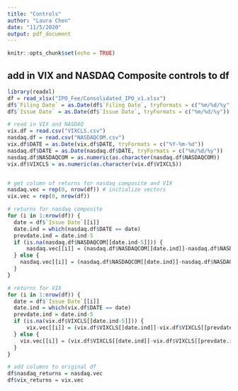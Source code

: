```yaml
---
title: "Controls"
author: "Laura Chen"
date: "11/5/2020"
output: pdf_document
---
```


```r
knitr::opts_chunk$set(echo = TRUE)
```

## add in VIX and NASDAQ Composite controls to df

```r
library(readxl)
df = read_xlsx("IPO_Fee/Consolidated_IPO_v1.xlsx")
df$`Filing Date` = as.Date(df$`Filing Date`, tryFormats = c("%m/%d/%y"))
df$`Issue Date` = as.Date(df$`Issue Date`, tryFormats = c("%m/%d/%y"))

# read in VIX and NASDAQ 
vix.df = read.csv("VIXCLS.csv")
nasdaq.df = read.csv("NASDAQCOM.csv")
vix.df$DATE = as.Date(vix.df$DATE, tryFormats = c("%Y-%m-%d"))
nasdaq.df$DATE = as.Date(nasdaq.df$DATE, tryFormats = c("%m/%d/%y"))
nasdaq.df$NASDAQCOM = as.numeric(as.character(nasdaq.df$NASDAQCOM))
vix.df$VIXCLS = as.numeric(as.character(vix.df$VIXCLS))


# get column of returns for nasdaq composite and VIX
nasdaq.vec = rep(0, nrow(df)) # initialize vectors
vix.vec = rep(0, nrow(df))

# returns for nasdaq composite
for (i in 1:nrow(df)) {
  date = df$`Issue Date`[[i]]
  date.ind = which(nasdaq.df$DATE == date)
  prevdate.ind = date.ind-5
  if (is.na(nasdaq.df$NASDAQCOM[[date.ind-5]])) {
      nasdaq.vec[[i]] = (nasdaq.df$NASDAQCOM[[date.ind]]-nasdaq.df$NASDAQCOM[[prevdate.ind-1]])/nasdaq.df$NASDAQCOM[[prevdate.ind-1]]
  } else {
    nasdaq.vec[[i]] = (nasdaq.df$NASDAQCOM[[date.ind]]-nasdaq.df$NASDAQCOM[[prevdate.ind]])/nasdaq.df$NASDAQCOM[[prevdate.ind]]
  }
}

# returns for VIX
for (i in 1:nrow(df)) {
  date = df$`Issue Date`[[i]]
  date.ind = which(vix.df$DATE == date)
  prevdate.ind = date.ind-5
  if (is.na(vix.df$VIXCLS[[date.ind-5]])) {
      vix.vec[[i]] = (vix.df$VIXCLS[[date.ind]]-vix.df$VIXCLS[[prevdate.ind-1]])/vix.df$VIXCLS[[prevdate.ind-1]]
  } else {
    vix.vec[[i]] = (vix.df$VIXCLS[[date.ind]]-vix.df$VIXCLS[[prevdate.ind]])/vix.df$VIXCLS[[prevdate.ind]]
  }
}

# add columns to original df
df$nasdaq_returns = nasdaq.vec
df$vix_returns = vix.vec
```

